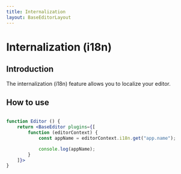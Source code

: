 ```yaml
---
title: Internalization
layout: BaseEditorLayout
---
```

  
# Internalization (i18n)

## Introduction

The internalization (i18n) feature allows you to localize your editor. 

## How to use

```jsx

function Editor () {
    return <BaseEditor plugins={[
        function (editorContext) {
            const appName = editorContext.i18n.get("app.name");

            console.log(appName);
        }
    ]}>
}

```